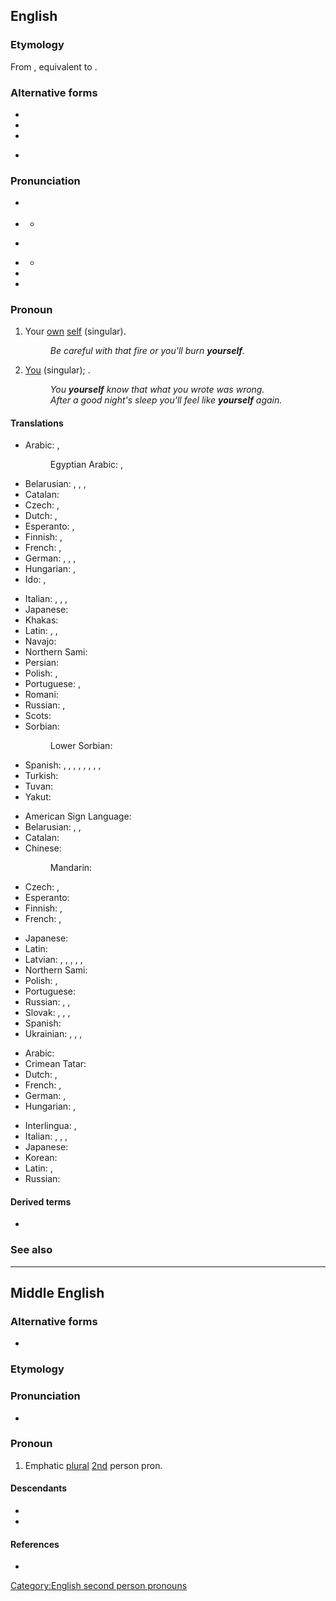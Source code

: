{{also|Yourself}}
==English==

===Etymology===
From {{inh|en|enm|yourself}}, equivalent to {{suffix|en|your|self}}.

===Alternative forms===
* {{l|en|yerself}}
* {{l|en|yo'self}}
* {{l|en|yoself}}
* {{l|en|Yourself}} {{q|honorific}}

===Pronunciation===
* {{a|RP|strong}} {{IPA|en|/jɔːˈsɛlf/|/jʊəˈsɛlf/}}
* {{a|RP|weak}} {{IPA|en|/jəˈsɛlf/}}
** {{audio|en|LL-Q1860 (eng)-Back ache-yourself.wav|Audio (London, UK)}}
* {{a|GA|strong}} {{IPA|en|/jɔɹˈsɛlf/|/jʊɹˈsɛlf/}}
* {{a|GA|weak}} {{IPA|en|/jɚˈsɛlf/}}
** {{audio|en|en-us-yourself.ogg|Audio (US)}}
* {{hyph|en|your|self}}
* {{rhymes|en|ɛlf|s=2}}

===Pronoun===
{{en-pron|desc=referring to the person being spoken to, previously mentioned|the reflexive case of|you}}

# {{lb|en|reflexive pronoun}} Your [[own]] [[self]] (singular).
#: ''Be careful with that fire or you'll burn '''yourself'''.''
# [[you|You]] (singular); {{non-gloss definition|used emphatically, especially to indicate exclusiveness of the referent's participation in the predicate, i.e., that no one else is involved}}.
#: ''You '''yourself''' know that what you wrote was wrong.''
#: ''After a good night's sleep you'll feel like '''yourself''' again.''

====Translations====
{{trans-top|(reflexive) your own self}}
* Arabic: {{t|ar|نفسكَ|m|tr=nafsuka}}, {{t|ar|نفسكِ|f|tr=nafsuki}}
*: Egyptian Arabic: {{t|arz|نفسَك|m|tr=nafsak}}, {{t|arz|نفسِك|f|tr=nafsek}}
* Belarusian: {{t|be|сябе́}} {{qualifier|accusative, genitive}}, {{t|be|сабе́}} {{qualifier|dative, locative}}, {{t|be|сабо́й}} {{qualifier|instrumental}}, {{t|be|-цца}} {{qualifier|verb ending}}
* Catalan: {{t+|ca|et}}
* Czech: {{t+|cs|se}}, {{t+|cs|sebe}}
* Dutch: {{t+|nl|jijzelf}} {{qualifier|informal}}, {{t+|nl|uzelf}} {{qualifier|formal}}
* Esperanto: {{t+|eo|vi}}, {{t+|eo|vin}}
* Finnish: {{qualifier|informal}} {{t+|fi|itsesi}}, {{qualifier|formal}} {{t+|fi|itsenne}}
* French: {{t+|fr|te}}, {{t+|fr|vous}}
* German: {{t+|de|dich}} {{qualifier|informal}}, {{t|de|dich selbst}} {{qualifier|informal}}, {{t+|de|sich}} {{qualifier|formal}}, {{t|de|sich selbst}} {{qualifier|formal}}
* Hungarian: {{t+|hu|magad}}, {{t|hu|magadat}}
* Ido: {{t|io|tu ipsa}}, {{t|io|vu ipsa}}
{{trans-mid}}
* Italian: {{t|it|te stesso|m-s}}, {{t|it|te stessa|f-s}}, {{t|it|voi stessi|m-p}}, {{t|it|voi stesse|f-p}}
* Japanese: {{t+|ja|自身|tr=jishin}}
* Khakas: {{t|kjh|позың}}
* Latin: {{t|la|tutemet}}, {{t|la|tute}}, {{t|la|vosmet|p}}
* Navajo: {{t|nv|tʼáá nihí}}
* Northern Sami: {{t|se|iežat}}
* Persian: {{t+|fa|خودت|tr=xodat}}
* Polish: {{t+|pl|się}}, {{t+|pl|siebie}}
* Portuguese: {{t+|pt|te}}, {{t+|pt|se}}
* Romani: {{t|rom|tut}}
* Russian: {{t+|ru|себя́}}, {{t+|ru|-ся}}
* Scots: {{t|sco|yersel}}
* Sorbian:
*: Lower Sorbian: {{t|dsb|se}}
* Spanish: {{t+|es|te}}, {{t+|es|ti}}, {{t+|es|se}}, {{t|es|ti mismo}} {{qualifier|tuteo, male}}, {{t|es|ti misma}} {{qualifier|tuteo, female}}, {{t|es|vos mismo}} {{qualifier|voseo, male}}, {{t|es|vos misma}} {{qualifier|voseo, female}}, {{t|es|usted mismo}} {{qualifier|formal, male}}, {{t|es|usted misma}} {{qualifier|formal, female}}
* Turkish: {{t+|tr|kendin}}
* Tuvan: {{t|tyv|бодуң}}
* Yakut: {{t|sah|бэйэҥ}}
{{trans-bottom}}

{{trans-top|you, used emphatically}}
* American Sign Language: {{t|ase|A@Chesthigh SmallFrontandback}}
* Belarusian: {{t|be|[[ты]] [[сам]]|m}}, {{t|be|[[ты]] [[сама́]]|f}}, {{qualifier|plural or formal}} {{t|be|[[вы]] [[са́мі]]}}
* Catalan: {{t+|ca|mateix}}
* Chinese:
*: Mandarin: {{t+|cmn|自己|tr=zìjǐ|sc=Hani}}
* Czech: {{t+|cs|sám}}, {{t+|cs|samotný}}
* Esperanto: {{t|eo|vi mem}}
* Finnish: {{qualifier|informal}} {{t|fi|[[sinä]] [[itse]]}}, {{qualifier|formal}} {{t|fi|[[te]] [[itse]]}}
* French: {{t+|fr|toi-même}}, {{t+|fr|vous-même}}
{{trans-mid}}
* Japanese: {{t+|ja|自分|tr=じぶん, jibun}}
* Latin: {{t|la|tute}}
* Latvian: {{t|lv|tu pats|m}}, {{t|lv|tu pati|f}}, {{qualifier|singular formal}} {{t|lv|jūs pats|m}}, {{t|lv|jūs pati|f}}, {{qualifier|plural informal or formal}} {{t|lv|jūs paši|m-p}}, {{t|lv|jūs pašas|f-p}}
* Northern Sami: {{t|se|ieš}}
* Polish: {{t+|pl|sam|m-pr}}, {{t+|pl|sama|f}}
* Portuguese: {{t|pt|[[você]]/[[tu]] [[mesmo]]|m}}
* Russian: {{t|ru|[[ты]] [[сам|са́м]]|m}}, {{t|ru|[[ты]] [[сам|сама́]]|f}}, {{qualifier|plural or formal}} {{t|ru|[[вы]] [[сам|са́ми]]}}
* Slovak: {{t|sk|ty sám|m}}, {{t|sk|ty sama|f}}, {{t|sk|vy sami}}, {{t|sk|vy same}}
* Spanish: {{t|es|[[tú]] [[mismo]]}}
* Ukrainian: {{t|uk|ти сам|m|sc=Cyrl}}, {{t|uk|ти сама́|f|sc=Cyrl}}, {{qualifier|plural or formal}} {{t|uk|ви сами́|sc=Cyrl}}, {{t|uk|ви самі́|sc=Cyrl}}
{{trans-bottom}}

{{checktrans-top}}
* Arabic: {{t-check|ar|نَفْسُك}}
* Crimean Tatar: {{t-check|crh|özüñ}}
* Dutch: {{t+check|nl|jezelf}}, {{t+check|nl|uzelf}}
* French: {{t+check|fr|toi-même}}, {{t+check|fr|vous-même}}
* German: {{t-check|de|du selbst}}, {{t-check|de|Sie selbst}}
* Hungarian: {{t+|hu|önmaga}}, {{t|hu|saját maga}}
{{trans-mid}}
* Interlingua: {{t-check|ia|te}}, {{t-check|ia|[[tu]] [[ipse]]}} {{attention|ia|2=was "[[tu]] [[ipse]]" - assumed sum-of-parts; if an idiom, remove the wikilinks to the individual words. see [[User:Kephir/gadgets/xte#Translation_fixing]]}}
* Italian: {{t|it|te stesso|m-s}}, {{t|it|te stessa|f-s}}, {{t|it|voi stessi|m-p}}, {{t|it|voi stesse|f-p}}
* Japanese: {{t|ja|本来の自分|tr=honrai no jibun}}
* Korean: {{t-check|ko|당신 자신|sc=Kore}}
* Latin: {{t|la|tute}}, {{t|la|vosmet|p}}
* Russian: {{t+check|ru|себя́}}<!-- was "[[себя]] in different forms"; yeah... -->
{{trans-bottom}}

====Derived terms====
* {{l|en|hello yourself, and see how you like it}}

===See also===
{{English personal pronouns}}

[[Category:English second person pronouns]]

----
==Middle English==

===Alternative forms===
* {{alter|enm|youreself|yourselff}}

===Etymology===
{{compound|enm|your|self}}

===Pronunciation===
* {{IPA|enm|/ˈjuːrsɛlf/}}

===Pronoun===
{{head|enm|pronoun}}

# Emphatic [[plural]] [[2nd]] person pron.

====Descendants====
* {{desc|en|yourself}}
* {{desc|yol|yerzel}}

====References====
* {{R:MED Online|entry=yǒur-self|pos=pron|id=MED54040}}